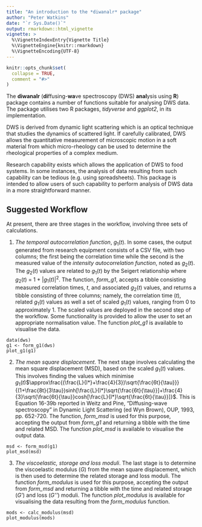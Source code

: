 ---
title: "An introduction to the *diwanalr* package"
author: "Peter Watkins"
date: "`r Sys.Date()`"
output: rmarkdown::html_vignette
vignette: >
  %\VignetteIndexEntry{Vignette Title}
  %\VignetteEngine{knitr::rmarkdown}
  %\VignetteEncoding{UTF-8}
---

```{r setup, include = FALSE}
knitr::opts_chunk$set(
  collapse = TRUE,
  comment = "#>"
)
```

The **diwanalr** (**di**ffusing-**wa**ve spectroscopy (DWS) **anal**ysis using **R**) package contains a number of functions suitable for analysing DWS data. The package utilises two R packages, *tidyverse* and *ggplot2*, in its implementation.

DWS is derived from dynamic light scattering which is an optical technique that studies the dynamics of scattered light. If carefully calibrated, DWS allows the quantitative measurement of microscopic motion in a soft material from which micro-rheology can be used to determine the rheological properties of a complex medium.

Research capability exists which allows the application of DWS to food systems. In some instances, the analysis of data resulting from such capability can be tedious (e.g. using spreadsheets). This package is intended to allow users of such capability to perform analysis of DWS data in a more straightforward manner.


## Suggested Workflow
At present, there are three stages in the workflow, involving three sets of calculations.

1. *The temporal autocorrelation function*, *g*~1~($t$).
In some cases, the output generated from research equipment consists of a CSV file, with two columns; the first being the correlation time while the second is the measured value of the *intensity autocorrelation function*, noted as *g*~2~($t$). The *g*~2~($t$) values are related to *g*~1~($t$) by the Seigert relationship where *g*~2~($t$) = 1 + $|$*g*~1~($t$)$|$$^2$. The function, *form_g1*, accepts a tibble consisting measured correlation times, $t$, and associated *g*~2~($t$) values, and returns a tibble consisting of three columns; namely, the correlation time ($t$), related *g*~1~($t$) values as well a set of scaled *g*~1~($t$) values, ranging from 0 to approximately 1. The scaled values are deployed in the second step of the workflow. Some functionality is provided to allow the user to set an appropriate normalisation value. The function *plot_g1* is available to visualise the data.

``` 
data(dws)
g1 <- form_g1(dws)
plot_g1(g1)
```


2. *The mean square displacement*.
The next stage involves calculating the mean square displacement (MSD), based on the scaled *g*~1~($t$) values. This involves finding the values which minimise *g*$_{1}$($t$)$\approx\frac{(\frac{L}{l*}+\frac{4}{3})\sqrt{\frac{6t}{\tau}}}{(1+\frac{8t}{3\tau})sinh[\frac{L}{l*}\sqrt{\frac{6t}{\tau}}]+\frac{4}{3}\sqrt{\frac{6t}{\tau}}cosh[\frac{L}{l*}\sqrt{\frac{6t}{\tau}}]}$. This is Equation 16-39b reported in Weitz and Pine, "Diffusing-wave spectroscopy" in Dynamic Light Scattering (ed Wyn Brown), OUP, 1993, pp. 652-720. The function, *form_msd* is used for this purpose, accepting the output from *form_g1* and returning a tibble with the time and related MSD. The function *plot_msd* is available to visualise the output data.

``` 
msd <- form_msd(g1)
plot_msd(msd)
```

3. *The viscoelastic, storage and loss moduli*.
The last stage is to determine the viscoelastic modulus (*G*) from the mean square displacement, which is then used to determine the related storage and loss moduli. The function *form_modulus* is used for this purpose, accepting the output from *form_msd* and returning a tibble with the time and related storage (*G'*) and loss (*G''*) moduli. The function *plot_modulus* is available for visualising the data resulting from the *form_modulus* function.

``` 
mods <- calc_modulus(msd)
plot_modulus(mods)
```



